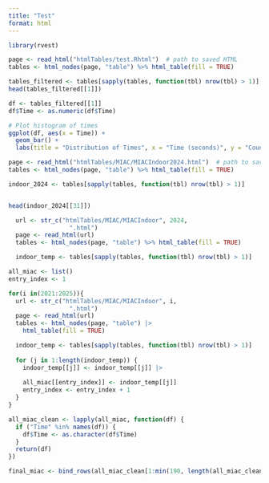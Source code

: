 ```yaml
---
title: "Test"
format: html
---
```


```r
library(rvest)

page <- read_html("htmlTables/test.Rhtml")  # path to saved HTML
tables <- html_nodes(page, "table") %>% html_table(fill = TRUE)

tables_filtered <- tables[sapply(tables, function(tbl) nrow(tbl) > 1)]
head(tables_filtered[[1]])
```
```r
df <- tables_filtered[[1]]
df$Time <- as.numeric(df$Time)

# Plot histogram of times
ggplot(df, aes(x = Time)) +
  geom_bar() +  
  labs(title = "Distribution of Times", x = "Time (seconds)", y = "Count")
```

```r
page <- read_html("htmlTables/MIAC/MIACIndoor2024.html")  # path to saved HTML
tables <- html_nodes(page, "table") %>% html_table(fill = TRUE)

indoor_2024 <- tables[sapply(tables, function(tbl) nrow(tbl) > 1)]


head(indoor_2024[[31]])

```
```r
  url <- str_c("htmlTables/MIAC/MIACIndoor", 2024,
                 ".html")
  page <- read_html(url)
  tables <- html_nodes(page, "table") %>% html_table(fill = TRUE)

  indoor_temp <- tables[sapply(tables, function(tbl) nrow(tbl) > 1)]
```


```r
all_miac <- list()
entry_index <- 1

for(i in(2021:2025)){
  url <- str_c("htmlTables/MIAC/MIACIndoor", i,
                 ".html")
  page <- read_html(url)
  tables <- html_nodes(page, "table") |>
    html_table(fill = TRUE)

  indoor_temp <- tables[sapply(tables, function(tbl) nrow(tbl) > 1)]
  
  for (j in 1:length(indoor_temp)) {
    indoor_temp[[j]] <- indoor_temp[[j]] |>
      
    all_miac[[entry_index]] <- indoor_temp[[j]]
    entry_index <- entry_index + 1
  }
}

all_miac_clean <- lapply(all_miac, function(df) {
  if ("Time" %in% names(df)) {
    df$Time <- as.character(df$Time)
  }
  return(df)
})

final_miac <- bind_rows(all_miac_clean[1:min(190, length(all_miac_clean))])
```

